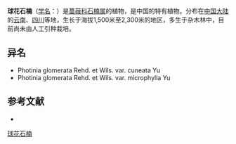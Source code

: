 {{Speciesbox
| name = 球花石楠
| status = 
| status_system = 
| image =
| genus = Photinia
| species = glomerata
| authority = Rehd. et Wils.
}}

'''球花石楠'''（[[学名|学名]]：{{lang|la|''Photinia glomerata''}}）是[[蔷薇科|蔷薇科]][[石楠属|石楠属]]的植物，是中国的特有植物。分布在[[中国大陆|中国大陆]]的[[云南|云南]]、[[四川|四川]]等地，生长于海拔1,500米至2,300米的地区，多生于杂木林中，目前尚未由人工引种栽培。

== 异名 ==
* Photinia glomerata Rehd. et Wils. var. cuneata Yu
* Photinia glomerata Rehd. et Wils. var. microphylla Yu

== 参考文献 ==
<div class="references-small">
* {{cite web| url =http://www.bioinfo.cn/db05/KmzwSpecies.php?action=view&id=19135| title =球花石楠| work =《中国高等植物数据库全库》| publisher =中国科学院微生物研究所| author =昆明植物研究所| accessdate =2009-02-25| deadurl =yes| archiveurl =https://web.archive.org/web/20160305040012/http://www.bioinfo.cn/db05/KmzwSpecies.php?action=view&id=19135| archivedate =2016-03-05}}
</div>
{{Taxonbar|from=Q1023580}}

[[Category:石楠属|球花石楠]]


{{植物小作品}}